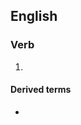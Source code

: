 ==English==

===Verb===
{{head|en|verb form}}

# {{en-past of|publicize}}

====Derived terms====
* {{l|en|well-publicized}}
